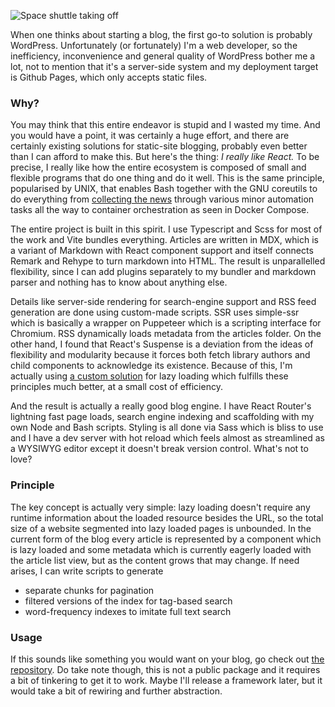 
![Space shuttle taking off](https://www.fox46.com/wp-content/uploads/sites/109/2018/04/92a7b31a-FD_409A20Space20Shuttle20Anniversary20RECT0_1523400530953.jpg_5314903_ver1.0.jpg?w=1280&h=720&crop=1)

When one thinks about starting a blog, the first go-to solution is probably WordPress.
Unfortunately (or fortunately) I'm a web developer, so the inefficiency, inconvenience
and general quality of WordPress bother me a lot, not to mention that it's a server-side
system and my deployment target is Github Pages, which only accepts static files.

### Why?

You may think that this entire endeavor is stupid and I wasted my time. And you would have
a point, it was certainly a huge effort, and there are certainly existing solutions for
static-site blogging, probably even better than I can afford to make this.
But here's the thing: *I really like React.* To be precise, I really like how the entire
ecosystem is composed of small and flexible programs that do one thing and do it well.
This is the same principle, popularised by UNIX, that enables Bash together with the GNU
coreutils to do everything from
[collecting the news](https://gist.github.com/lbfalvy/676e7f31dc55b8e2ff71d4b9c639dfd3)
through various minor automation tasks all the way to container orchestration as seen in
Docker Compose.

The entire project is built in this spirit. I use Typescript and Scss for most of the work
and Vite bundles everything. Articles are written in MDX, which is a variant of Markdown
with React component support and itself connects Remark and Rehype to turn markdown into HTML.
The result is unparallelled flexibility, since I can add plugins separately to my bundler and
markdown parser and nothing has to know about anything else.

Details like server-side rendering for search-engine support and RSS feed generation are done
using custom-made scripts. SSR uses simple-ssr which is basically a wrapper on Puppeteer which
is a scripting interface for Chromium. RSS dynamically loads metadata from the articles folder.
On the other hand, I found that React's Suspense is a deviation from the ideas of flexibility
and modularity because it forces both fetch library authors and child components to acknowledge
its existence. Because of this, I'm actually using
[a custom solution](https://github.com/lbfalvy/react-await) for lazy loading which fulfills
these principles much better, at a small cost of efficiency.

And the result is actually a really good blog engine. I have React Router's lightning
fast page loads, search engine indexing and scaffolding with my own Node and Bash scripts.
Styling is all done via Sass which is bliss to use and I have a dev server with hot reload
which feels almost as streamlined as a WYSIWYG editor except it doesn't break version control.
What's not to love?

### Principle

The key concept is actually very simple: lazy loading doesn't require any runtime
information about the loaded resource besides the URL, so the total size of a website
segmented into lazy loaded pages is unbounded. In the current form of the blog every
article is represented by a component which is lazy loaded and some metadata which is
currently eagerly loaded with the article list view, but as the content grows that may
change. If need arises, I can write scripts to generate

- separate chunks for pagination
- filtered versions of the index for tag-based search
- word-frequency indexes to imitate full text search

### Usage

If this sounds like something you would want on your blog, go check out
[the repository](https://github.com/lbfalvy/lbfalvy.github.io). Do take note though,
this is not a public package and it requires a bit of tinkering to get it to work.
Maybe I'll release a framework later, but it would take a bit of rewiring and further
abstraction.